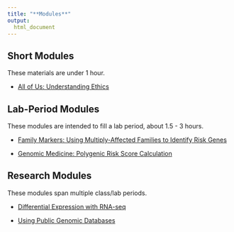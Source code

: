 ```yaml
---
title: "**Modules**"
output:
  html_document
---
```


## Short Modules

These materials are under 1 hour.

- [All of Us: Understanding Ethics](module/AOU_ethics.html)

## Lab-Period Modules

These modules are intended to fill a lab period, about 1.5 - 3 hours.

- [Family Markers: Using Multiply-Affected Families to Identify Risk Genes](module/family_markers.html)

- [Genomic Medicine: Polygenic Risk Score Calculation](module/genomic_med_prs.html)

## Research Modules

These modules span multiple class/lab periods.

- [Differential Expression with RNA-seq](module/rnaseq_de.html)

- [Using Public Genomic Databases](module/public_databases.html)



